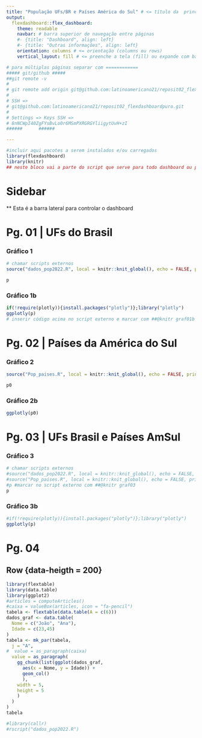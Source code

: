 ```yaml
---
title: "População UFs/BR e Países América do Sul" # <= título da  principal do dash board
output: 
  flexdashboard::flex_dashboard:
    theme: readable
    navbar: # barra superior de navegação entre páginas
    #- {title: "Dashboard", align: left}
    #- {title: "Outras informações", align: left}
    orientation: columns # <= orientação (columns ou rows)
    vertical_layout: fill # <= preenche a tela (fill) ou expande com barra de rolagem (scroll)

# para múltiplas páginas separar com ============
##### git/github #####
##git remote -v
# 
# git remote add origin git@github.com:latinoamericano21/reposit02_flexdashboardpuro.git
# 
# SSH =>
# git@github.com:latinoamericano21/reposit02_flexdashboardpuro.git
# 
# Settings => Keys SSH =>
# 8nNCWpI40ZgFYsBvLo0r6MSmPXRGRGYliigytUvH+zI
######      ######

---
```


```r
#incluir aqui pacotes a serem instalados e/ou carregados
library(flexdashboard)
library(knitr)
## neste bloco vai a parte do script que serve para todo dashboard ou para vários gráficos e/ou tabelas
```

Sidebar {.sidebar data-width=150}
=====
** Esta é a barra lateral para controlar o dashboard


Pg. 01 | UFs do Brasil {data-orientation=rows}
=====
### Gráfico 1
```r
# chamar scripts externos
source("dados_pop2022.R", local = knitr::knit_global(), echo = FALSE, print.eval = FALSE)

p
```

### Gráfico 1b
```r
if(!require(plotly)){install.packages("plotly")};library("plotly")
ggplotly(p)
# inserir código acima no script externo e marcar com ##@knitr graf01b

```


Pg. 02 | Países da América do Sul {data-orientation=rows}
=====
### Gráfico 2

```r
source("Pop_paises.R", local = knitr::knit_global(), echo = FALSE, print.eval = FALSE)

p0
```

### Gráfico 2b

```r
ggplotly(p0)
```


Pg. 03 | UFs Brasil e Países AmSul {data-orientation=rows}
=====

### Gráfico 3
```r
# chamar scripts externos
#source("dados_pop2022.R", local = knitr::knit_global(), echo = FALSE, print.eval = FALSE)
#source("Pop_paises.R", local = knitr::knit_global(), echo = FALSE, print.eval = FALSE)
#p #marcar no script externo com ##@knitr graf03
p
```

### Gráfico 3b
```r
#if(!require(plotly)){install.packages("plotly")};library("plotly")
ggplotly(p)
```



Pg. 04
=====

Row {data-heigth = 200}
-----
```r
library(flextable)
library(data.table)
library(ggplot2)
#articles = computeArticles()
#caixa = valueBox(articles, icon = "fa-pencil")
tabela <- flextable(data.table(A = c(6)))
dados_graf <- data.table(
  Nome = c("João", "Ana"),
  Idade = c(23,45)
)
tabela <- mk_par(tabela,
  j = "A",
#  value = as_paragraph(caixa)
  value = as_paragraph(
    gg_chunk(list(ggplot(dados_graf,
      aes(x = Nome, y = Idade)) +
      geom_col()
      ),
    width = 5,
    height = 5
    )
  )
)
tabela

```

```r
#library(callr)
#rscript("dados_pop2022.R")

```



